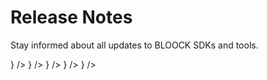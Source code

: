 # Release Notes


Stay informed about all updates to BLOOCK SDKs and tools.

<CardSection id="sdk" title="SDKs">
  <Card title="SDK" to="/release-notes/sdk" icon={<HTMLIcon />} />
</CardSection>

<CardSection id="rest-api" title="Tools">
  <Card
    title="Developer Portal"
    to="/release-notes/developer-portal"
    icon={<APIIcon />}
  />
  <Card
    title="Managed API"
    to="/release-notes/managed-api"
    icon={<APIIcon />}
  />
  <Card
    title="Identity Server"
    to="/release-notes/identity-server"
    icon={<APIIcon />}
  />
  <Card title="Validproof" to="/release-notes/validproof" icon={<APIIcon />} />
</CardSection>
